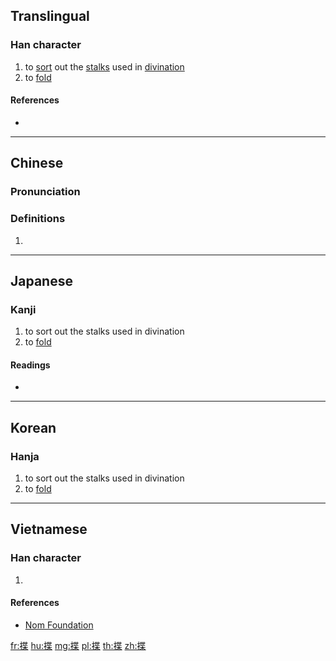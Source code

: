 {{character info/new}}
==Translingual==

===Han character===
{{Han char|rn=64|rad=手|as=09|sn=12|four=54094|canj=QPTD|ids=⿰扌枼}}

# to [[sort]] out the [[stalk]]s used in [[divination]]
# to [[fold]]

====References====
* {{Han ref|kx=0444.190|dkj=12403|dj=0795.160|hdz=31911.150|uh=63F2|ud=25586|bh=D960|bd=55648}}

----

==Chinese==
{{zh-forms}}

===Pronunciation===
{{zh-pron
|m=dié,shé,yè
|c=dip6,sip3,sit3
|mn=tia̍p
|mc=y
|oc=y
|ma=
|cat=v
}}

===Definitions===
{{zh-hanzi}}

# {{rfdef|lang=zh}}

----

==Japanese==

===Kanji===
{{ja-kanji|grade=|rs=手09}}

# to sort out the stalks used in divination
# to [[fold]]

====Readings====
* {{ja-readings|on=[[せつ]] (setsu), [[ぜち]] (zechi), [[ちょう]] (chō), [[じょう]] (jō)|kun=[[かぞえる]] (kazoeru)}}

----

==Korean==

===Hanja===
{{ko-hanja|hangeul=설|eumhun=|rv=seol|mr=sŏl|y=sel}}

# to sort out the stalks used in divination
# to [[fold]]

----

==Vietnamese==

===Han character===
{{vi-readings|rs=手09|hanviet=[[dẹp]], [[đắp]]}}

# {{defn|lang=vi|sort=手09}}

====References====
* [http://nomfoundation.org/common/nom_details.php?codepoint=63f2 Nom Foundation]

[[fr:揲]]
[[hu:揲]]
[[mg:揲]]
[[pl:揲]]
[[th:揲]]
[[zh:揲]]